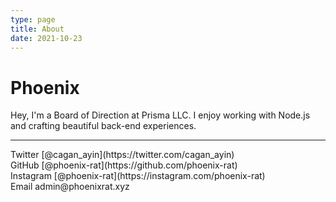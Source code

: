 ```yaml
---
type: page
title: About
date: 2021-10-23
---
```


# Phoenix

Hey, I'm a Board of Direction at Prisma LLC. I enjoy working with Node.js and crafting beautiful back-end experiences.





---

<div>
  Twitter [@cagan_ayin](https://twitter.com/cagan_ayin)
  <br />
  GitHub [@phoenix-rat](https://github.com/phoenix-rat)
  <br />
  Instagram [@phoenix-rat](https://instagram.com/phoenix-rat)
  <br />
  Email admin@phoenixrat.xyz
</div>
